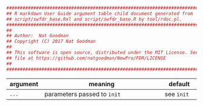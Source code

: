 ```r
#################################################################################
## R markdown User Guide argument table child document generated from 
## script/swfdr_base.Rxl and script/swfdr_base.R by tool/rdoc.pl.
#################################################################################
##
## Author:  Nat Goodman
## Copyright (C) 2017 Nat Goodman
##
## This software is open source, distributed under the MIT License. See LICENSE
## file at https://github.com/natgoodman/NewPro/FDR/LICENSE
##
#################################################################################
```
| argument      | meaning                                      | default       |
| ------------- | -------------------------------------------- | ------------- |
| `...` | parameters passed to `init` | see `init` |
